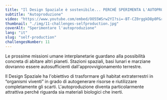 ```yaml
---
title: "Il Design Spaziale è sostenibile... PERCHÉ SPERIMENTA L'AUTOPRODUZIONE"
subtitle: "Autoproduzione"
video: "https://www.youtube.com/embed/OO55WSrw2YI?si=-BT-CZ0rggkD8p0P&rel=0"
thumbnail: "./img/11-challenges-selfproduction.jpg"
coverAlt: "Sperimentare l'autoproduzione"
lang: "it"
slug: "self-production"
challengesNumber: 11
---
```


Le prossime missioni umane interplanetarie guardano alla possibilità concreta di abitare altri pianeti. Stazioni spaziali, basi lunari e marziane dovranno essere autosufficienti dall'approvvigionamento terrestre.

Il Design Spaziale ha l'obiettivo di trasformare gli habitat extraterrestri in “organismi viventi” in grado di autogenerare risorse e riutilizzare completamente gli scarti. L'autoproduzione diventa particolarmente attrattiva perché riguarda sia materiali biologici che inerti.